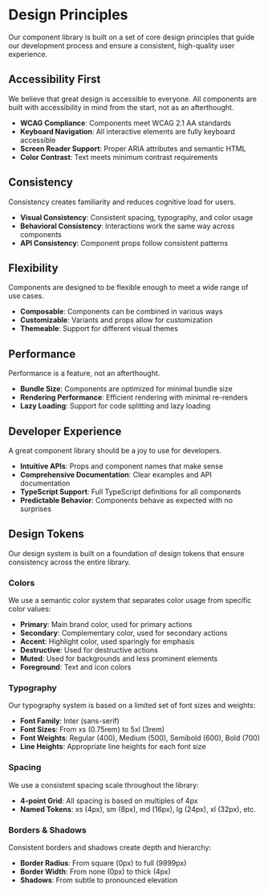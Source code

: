 
<Meta title="Introduction/Design Principles" />

# Design Principles

Our component library is built on a set of core design principles that guide our development process and ensure a consistent, high-quality user experience.

## Accessibility First

We believe that great design is accessible to everyone. All components are built with accessibility in mind from the start, not as an afterthought.

- **WCAG Compliance**: Components meet WCAG 2.1 AA standards
- **Keyboard Navigation**: All interactive elements are fully keyboard accessible
- **Screen Reader Support**: Proper ARIA attributes and semantic HTML
- **Color Contrast**: Text meets minimum contrast requirements

## Consistency

Consistency creates familiarity and reduces cognitive load for users.

- **Visual Consistency**: Consistent spacing, typography, and color usage
- **Behavioral Consistency**: Interactions work the same way across components
- **API Consistency**: Component props follow consistent patterns

## Flexibility

Components are designed to be flexible enough to meet a wide range of use cases.

- **Composable**: Components can be combined in various ways
- **Customizable**: Variants and props allow for customization
- **Themeable**: Support for different visual themes

## Performance

Performance is a feature, not an afterthought.

- **Bundle Size**: Components are optimized for minimal bundle size
- **Rendering Performance**: Efficient rendering with minimal re-renders
- **Lazy Loading**: Support for code splitting and lazy loading

## Developer Experience

A great component library should be a joy to use for developers.

- **Intuitive APIs**: Props and component names that make sense
- **Comprehensive Documentation**: Clear examples and API documentation
- **TypeScript Support**: Full TypeScript definitions for all components
- **Predictable Behavior**: Components behave as expected with no surprises

## Design Tokens

Our design system is built on a foundation of design tokens that ensure consistency across the entire library.

### Colors

We use a semantic color system that separates color usage from specific color values:

- **Primary**: Main brand color, used for primary actions
- **Secondary**: Complementary color, used for secondary actions
- **Accent**: Highlight color, used sparingly for emphasis
- **Destructive**: Used for destructive actions
- **Muted**: Used for backgrounds and less prominent elements
- **Foreground**: Text and icon colors

### Typography

Our typography system is based on a limited set of font sizes and weights:

- **Font Family**: Inter (sans-serif)
- **Font Sizes**: From xs (0.75rem) to 5xl (3rem)
- **Font Weights**: Regular (400), Medium (500), Semibold (600), Bold (700)
- **Line Heights**: Appropriate line heights for each font size

### Spacing

We use a consistent spacing scale throughout the library:

- **4-point Grid**: All spacing is based on multiples of 4px
- **Named Tokens**: xs (4px), sm (8px), md (16px), lg (24px), xl (32px), etc.

### Borders & Shadows

Consistent borders and shadows create depth and hierarchy:

- **Border Radius**: From square (0px) to full (9999px)
- **Border Width**: From none (0px) to thick (4px)
- **Shadows**: From subtle to pronounced elevation 